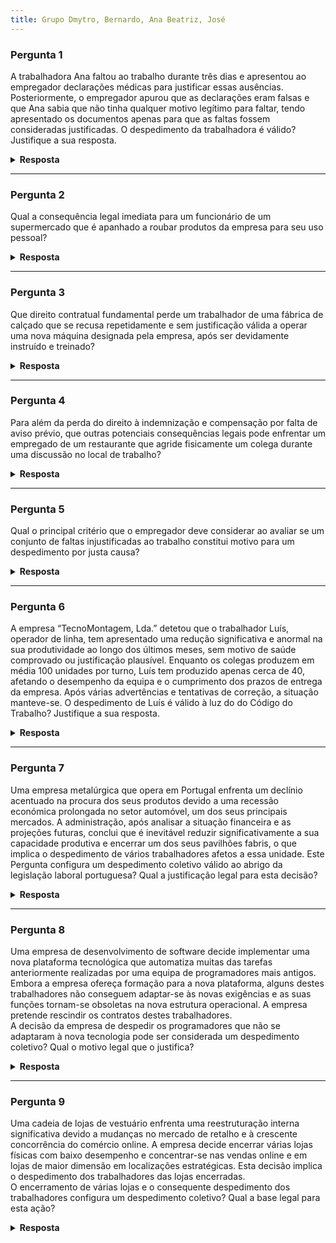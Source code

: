 ```yaml
---
title: Grupo Dmytro, Bernardo, Ana Beatriz, José
---
```

### **Pergunta 1**  
A trabalhadora Ana faltou ao trabalho durante três dias e apresentou ao empregador declarações médicas para justificar essas ausências. Posteriormente, o empregador apurou que as declarações eram falsas e que Ana sabia que não tinha qualquer motivo legítimo para faltar, tendo apresentado os documentos apenas para que as faltas fossem consideradas justificadas. O despedimento da trabalhadora é válido? Justifique a sua resposta.

<details>
  <summary><strong>Resposta</strong></summary>

  Sim, o despedimento pode ser considerado válido, desde que a utilização indevida dos meios da empresa seja suficientemente grave e tenha consequências que tornem imediata e praticamente impossível a manutenção da relação de trabalho. A justa causa exige não só o comportamento culposo (utilização indevida dos meios), mas também que, pela sua gravidade e consequências, se torne inexigível para o empregador manter o vínculo laboral. Cada caso deve ser analisado em concreto, avaliando-se a gravidade da infração e o impacto na confiança e funcionamento da empresa.
</details>

---

### **Pergunta 2**  
Qual a consequência legal imediata para um funcionário de um supermercado que é apanhado a roubar produtos da empresa para seu uso pessoal?

<details>
  <summary><strong>Resposta</strong></summary>

  A consequência legal imediata é o despedimento por justa causa. Adicionalmente, o funcionário perde o direito a indemnização por antiguidade e à compensação pela falta de aviso prévio, podendo ainda a empresa instaurar um processo criminal contra ele.
</details>

---

### **Pergunta 3**  
Que direito contratual fundamental perde um trabalhador de uma fábrica de calçado que se recusa repetidamente e sem justificação válida a operar uma nova máquina designada pela empresa, após ser devidamente instruído e treinado?

<details>
  <summary><strong>Resposta</strong></summary>

  O trabalhador perde o direito à indemnização por antiguidade e à compensação pela falta de aviso prévio em caso de despedimento por justa causa devido à sua desobediência ilegítima. Ele poderá, no entanto, manter o direito ao pagamento de créditos laborais como salários em atraso, subsídio de férias e de Natal proporcionais.
</details>

---

### **Pergunta 4**  
Para além da perda do direito à indemnização e compensação por falta de aviso prévio, que outras potenciais consequências legais pode enfrentar um empregado de um restaurante que agride fisicamente um colega durante uma discussão no local de trabalho?

<details>
  <summary><strong>Resposta</strong></summary>

  Para além da perda do direito à indemnização e compensação por falta de aviso prévio, o empregado agressor pode enfrentar processos criminais e/ou ações cíveis movidas pelo colega agredido ou pela empresa, dependendo da gravidade da agressão e dos danos causados.
</details>

---

### **Pergunta 5**  
Qual o principal critério que o empregador deve considerar ao avaliar se um conjunto de faltas injustificadas ao trabalho constitui motivo para um despedimento por justa causa?

<details>
  <summary><strong>Resposta</strong></summary>

  O principal critério que o empregador deve considerar é o número e a reiteração das faltas injustificadas, bem como o impacto dessas ausências no funcionamento da empresa. É necessário que as faltas sejam suficientemente graves e prejudiciais para tornar imediata e praticamente impossível a manutenção da relação de trabalho. O Código do Trabalho e os instrumentos de regulamentação coletiva estabelecem, por vezes, números específicos de faltas que podem configurar justa causa.
</details>

---

### **Pergunta 6**  
A empresa “TecnoMontagem, Lda.” detetou que o trabalhador Luís, operador de linha, tem apresentado uma redução significativa e anormal na sua produtividade ao longo dos últimos meses, sem motivo de saúde comprovado ou justificação plausível. Enquanto os colegas produzem em média 100 unidades por turno, Luís tem produzido apenas cerca de 40, afetando o desempenho da equipa e o cumprimento dos prazos de entrega da empresa. Após várias advertências e tentativas de correção, a situação manteve-se. O despedimento de Luís é válido à luz do do Código do Trabalho? Justifique a sua resposta.

<details>
  <summary><strong>Resposta</strong></summary>

  O despedimento pode ser considerado válido se se provar que a redução de produtividade de Luís é anormal, injustificada e suficientemente grave, ao ponto de tornar imediata e praticamente impossível a manutenção da relação de trabalho. A justa causa exige que a conduta do trabalhador cause uma lesão relevante aos interesses da empresa e que não existam razões atendíveis para o seu desempenho reduzido. Cada caso deve ser avaliado concretamente, considerando a gravidade, consequências e a inexistência de justificação plausível para a quebra de produtividade.
</details>

---

### **Pergunta 7**  
Uma empresa metalúrgica que opera em Portugal enfrenta um declínio acentuado na procura dos seus produtos devido a uma recessão económica prolongada no setor automóvel, um dos seus principais mercados. A administração, após analisar a situação financeira e as projeções futuras, conclui que é inevitável reduzir significativamente a sua capacidade produtiva e encerrar um dos seus pavilhões fabris, o que implica o despedimento de vários trabalhadores afetos a essa unidade. Este Pergunta configura um despedimento coletivo válido ao abrigo da legislação laboral portuguesa? Qual a justificação legal para esta decisão?

<details>
  <summary><strong>Resposta</strong></summary>

  Sim, este cenário configura um despedimento coletivo válido. A justificação legal enquadra-se no artigo 359.º, n.º 1, alínea b) do Código do Trabalho, que prevê o despedimento coletivo por motivos conjunturais. A prolongada recessão económica no setor automóvel, que leva à diminuição drástica da procura e à necessidade de reduzir a capacidade produtiva e encerrar um pavilhão, demonstra uma situação adversa e passageira que afeta a sustentabilidade da empresa, tornando a redução de postos de trabalho necessária para a sua viabilidade futura.
</details>

---

### **Pergunta 8**  
Uma empresa de desenvolvimento de software decide implementar uma nova plataforma tecnológica que automatiza muitas das tarefas anteriormente realizadas por uma equipa de programadores mais antigos. Embora a empresa ofereça formação para a nova plataforma, alguns destes trabalhadores não conseguem adaptar-se às novas exigências e as suas funções tornam-se obsoletas na nova estrutura operacional. A empresa pretende rescindir os contratos destes trabalhadores.  
A decisão da empresa de despedir os programadores que não se adaptaram à nova tecnologia pode ser considerada um despedimento coletivo? Qual o motivo legal que o justifica?

<details>
  <summary><strong>Resposta</strong></summary>

  Sim, a decisão da empresa pode configurar um despedimento coletivo, dependendo do número de trabalhadores abrangidos. O motivo legal que o justifica enquadra-se no artigo 359.º, n.º 1, alínea c) do Código do Trabalho, que prevê o despedimento coletivo por motivos técnicos. A introdução de uma nova plataforma tecnológica que altera significativamente os processos de trabalho e torna certas funções desnecessárias constitui uma alteração técnica na organização do trabalho, justificando a necessidade de reduzir o quadro de pessoal cujas competências não se ajustam à nova realidade tecnológica da empresa.
</details>

---

### **Pergunta 9**  
Uma cadeia de lojas de vestuário enfrenta uma reestruturação interna significativa devido a mudanças no mercado de retalho e à crescente concorrência do comércio online. A empresa decide encerrar várias lojas físicas com baixo desempenho e concentrar-se nas vendas online e em lojas de maior dimensão em localizações estratégicas. Esta decisão implica o despedimento dos trabalhadores das lojas encerradas.  
O encerramento de várias lojas e o consequente despedimento dos trabalhadores configura um despedimento coletivo? Qual a base legal para esta ação?

<details>
  <summary><strong>Resposta</strong></summary>

  Sim, o encerramento de várias lojas e o despedimento dos trabalhadores envolvidos configura um despedimento coletivo. A base legal para esta ação encontra-se no artigo 359.º, n.º 1, alínea a) do Código do Trabalho, que prevê o despedimento coletivo por motivos estruturais. A decisão de encerrar unidades produtivas (as lojas) como parte de uma reestruturação da empresa, visando adaptar-se às novas condições de mercado e otimizar a sua operação, constitui uma alteração na estrutura da empresa que justifica a extinção dos postos de trabalho nessas unidades.
</details>
